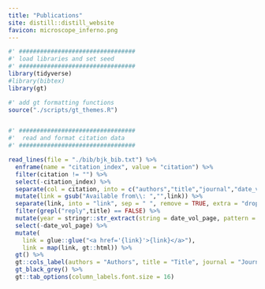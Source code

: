 ```yaml
---
title: "Publications"
site: distill::distill_website
favicon: microscope_inferno.png
---
```


```r

#' #################################
#' load libraries and set seed
#' #################################
library(tidyverse)
#library(bibtex)
library(gt)

#' add gt formatting functions
source("./scripts/gt_themes.R")


#' #################################
#'  read and format citation data
#' #################################

read_lines(file = "./bib/bjk_bib.txt") %>%
  enframe(name = "citation_index", value = "citation") %>%
  filter(citation != "") %>%
  select(-citation_index) %>%
  separate(col = citation, into = c("authors","title","journal","date_vol_page","link"), sep = "\\. ") %>%
  mutate(link = gsub("Available from\\: ","",link)) %>%
  separate(link, into = "link", sep = " ", remove = TRUE, extra = "drop") %>%
  filter(grepl("reply",title) == FALSE) %>%
  mutate(year = stringr::str_extract(string = date_vol_page, pattern = paste0(seq(2000,2040,1), collapse = "|"))) %>%
  select(-date_vol_page) %>%
  mutate(
    link = glue::glue("<a href='{link}'>{link}</a>"),
    link = map(link, gt::html)) %>%
  gt() %>%
  gt::cols_label(authors = "Authors", title = "Title", journal = "Journal", year = "Year", link = "Link") %>%
  gt_black_grey() %>%
  gt::tab_options(column_labels.font.size = 16)








```

